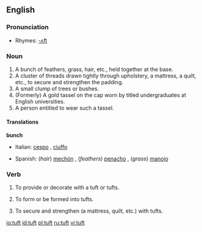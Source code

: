 ==English==

===Pronunciation===
*Rhymes: [[Rhymes:English:-ʌft|-ʌft]]

===Noun===
{{en-noun}}

# A bunch of feathers, grass, hair, etc., held together at the base.
# A cluster of threads drawn tightly through upholstery, a mattress, a quilt, etc., to secure and strengthen the padding.
# A small clump of trees or bushes.
# (Formerly) A gold tassel on the cap worn by titled undergraduates at English universities.
# A person entitled to wear such a tassel.

====Translations====
'''bunch'''
{{top}}
*Italian: [[cespo]] {{m}}, [[ciuffo]] {{m}}
{{mid}}
*Spanish: (''hair'') [[mechón]] {{m}}, (''feathers'') [[penacho]] {{m}}, (''grass'') [[manojo]] {{m}}
{{bottom}}

===Verb===
{{en-verb}}

# {{transitive}} To provide or decorate with a tuft or tufts.
# {{transitive}} To form or be formed into tufts.
# {{transitive}} To secure and strengthen (a mattress, quilt, etc.) with tufts.

[[io:tuft]]
[[id:tuft]]
[[pl:tuft]]
[[ru:tuft]]
[[vi:tuft]]